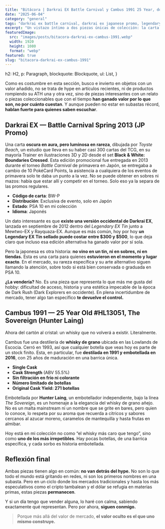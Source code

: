 ```yaml
---
title: "Bitácora | Darkrai EX Battle Carnival y Cambus 1991 25 Year, dos piezas con historia"
date: "2025-06-04"
category: "general"
tags: "darkrai ex battle carnival, darkrai ex japanese promo, legendary ex tin darkrai, cambus 1991 whisky, cambus closed distillery, the sovereign hunter laing, whisky de grano coleccionable, cartas japonesas pokemon raras, invertir en whisky, coleccionismo pokemon vintage, bitácora del coleccionista"
excerpt: "Un vistazo íntimo a dos piezas únicas de colección: la carta promocional japonesa Darkrai EX Battle Carnival Spring 2013 y el whisky Cambus 1991 de 25 años. Valor oculto, historia y autenticidad más allá del hype."
featuredImage:
  src: "images/posts/bitacora-darkrai-ex-cambus-1991.webp"
  width: 1920
  height: 1080
  format: "webp"
featured: true
slug: "bitacora-darkrai-ex-cambus-1991"
---
```



  h2: H2,
  p: Paragraph,
  blockquote: Blockquote,
  ul: List,
}

Como es costumbre en esta sección, busco e invierto en objetos con un valor añadido, no se trata de hype en artículos recientes, ni de productos rompiendo su ATH una y otra vez, sino de piezas interesantes con un relato o piezas coleccionables que con el tiempo **han ganado valor por lo que son, no por cuánto cuestan**. Y aunque pueden no estar en subastas récord, **hablan fuerte para quienes saben escuchar**.

## Darkrai EX — Battle Carnival Spring 2013 (JP Promo)

Una carta **oscura en aura, pero luminosa en rareza**, dibujada por *Toyste Beach*, un estudio que lleva en su haber casi 300 cartas del TCG, en su mayoría Trainer en ilustraciones 3D y 2D desde el set **Black & White: Boundaries Crossed**. Esta edición promocional fue entregada en 2013 durante el torneo *Battle Carnival* de primavera en Japón, se entregaba a cambio de 10 PokéCard Points, la asistencia a cualquiera de los eventos de primavera solo te daba un punto a la vez. No se puede obtener en sobres ni mazos: había que estar allí y competir en el torneo. Solo eso ya la separa de las promos regulares.

- **Código de carta**: BW-P
- **Distribución**: Exclusiva de evento, solo en Japón
- **Estado**: PSA 10 en mi colección
- **Idioma**: Japonés

Un dato interesante es que **existe una versión occidental de Darkrai EX**, lanzada en septiembre de 2012 dentro del *Legendary EX Tin* junto a Mewtwo-EX y Rayquaza-EX. Aunque es más común, hoy por hoy **un Legendary EX Tin sellado puede costar entre $300 y $500**, lo que deja claro que incluso esa edición alternativa ha ganado valor por sí sola.

Pero la japonesa es otra historia: **no vino en un tin, ni en sobres, ni en tiendas.** Esta es una carta para quienes **estuvieron en el momento y lugar exacto**. En el mercado, su rareza específica y su arte alternativo siguen llamando la atención, sobre todo si está bien conservada o graduada en PSA 10.

**¿La vendería?** No. Es una pieza que representa lo que más me gusta del hobby: dificultad de acceso, historia y una estética impecable de la época de Dark Rush (Dark Explorers en occidente). En plena incertidumbre de mercado, tener algo tan específico **te devuelve el control.**

## Cambus 1991 — 25 Year Old **#HL13051**, The Sovereign (Hunter Laing)

Ahora del cartón al cristal: un whisky que no volverá a existir. Literalmente.

Cambus fue una destilería de **whisky de grano** ubicada en las Lowlands de Escocia. Cerró en 1993, así que cualquier botella que veas hoy es parte de un stock finito. Esta, en particular, fue **destilada en 1991 y embotellada en 2016**, con 25 años de maduración en una barrica única.

- **Single Cask**
- **Cask Strength** (ABV 55.5%)
- **Sin filtración en frío ni colorante**
- **Número limitado de botellas**
- **Original Cask Yield: 271 botellas**

Embotellada por **Hunter Laing**, un embotellador independiente, bajo la línea *The Sovereign*, es un homenaje a la elegancia del whisky de grano añejo. No es un malta mainstream ni un nombre que se grite en bares, pero quien lo conoce, lo respeta por su aroma que recuerda a citricos y sabores cercanos al azucar moreno, caramelos de mantequilla y hasta frutas en almibar.

Hoy está en mi colección no como “el whisky más caro que tengo”, sino como **uno de los más irrepetibles**. Hay pocas botellas, de una barrica específica, y cada sorbo es historia embotellada.

## Reflexión final

Ambas piezas tienen algo en común: **no van detrás del hype.** No son lo que todo el mundo está gritando en redes, ni son los primeros nombres en una subasta. Pero en un ciclo donde los mercados tradicionales y hasta los más especulativos como el cripto tambalean y el dólar se refugia en materias primas, estas piezas **permanecen**.

Y si un día tengo que vender alguna, lo haré con calma, sabiendo exactamente qué representan. Pero por ahora, **siguen conmigo.**

>Porque más allá del valor de mercado, **el valor oculto es el que uno mismo construye.**
>

<CTA category={frontmatter.category} />